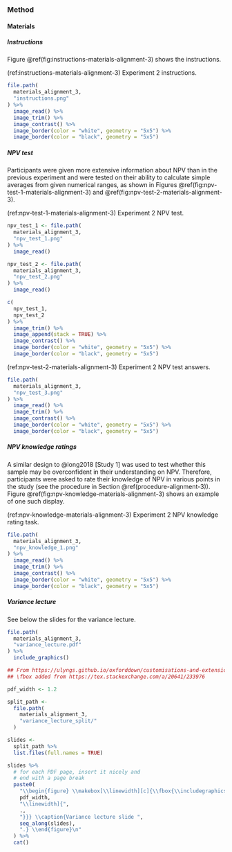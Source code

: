 ### Method

#### Materials

##### Instructions {#instructions-materials-alignment-3-appendix}

Figure \@ref(fig:instructions-materials-alignment-3) shows the instructions.

(ref:instructions-materials-alignment-3) Experiment 2 instructions.

```r
file.path(
  materials_alignment_3,
  "instructions.png"
) %>%
  image_read() %>%
  image_trim() %>%
  image_contrast() %>%
  image_border(color = "white", geometry = "5x5") %>%
  image_border(color = "black", geometry = "5x5")
```

##### NPV test {#npv-test-materials-alignment-3}

Participants were given more extensive information about NPV than in the
previous experiment and were tested on their ability to calculate simple
averages from given numerical ranges, as shown in
Figures \@ref(fig:npv-test-1-materials-alignment-3)
and \@ref(fig:npv-test-2-materials-alignment-3).

(ref:npv-test-1-materials-alignment-3) Experiment 2 NPV test.

```r
npv_test_1 <- file.path(
  materials_alignment_3,
  "npv_test_1.png"
) %>%
  image_read()

npv_test_2 <- file.path(
  materials_alignment_3,
  "npv_test_2.png"
) %>%
  image_read()

c(
  npv_test_1,
  npv_test_2
) %>%
  image_trim() %>%
  image_append(stack = TRUE) %>%
  image_contrast() %>%
  image_border(color = "white", geometry = "5x5") %>%
  image_border(color = "black", geometry = "5x5")
```

(ref:npv-test-2-materials-alignment-3) Experiment 2 NPV test answers.

```r
file.path(
  materials_alignment_3,
  "npv_test_3.png"
) %>%
  image_read() %>%
  image_trim() %>%
  image_contrast() %>%
  image_border(color = "white", geometry = "5x5") %>%
  image_border(color = "black", geometry = "5x5")
```

##### NPV knowledge ratings {#npv-knowledge-materials-alignment-3}

A similar design to @long2018 [Study 1] was used to test whether this sample may
be overconfident in their understanding on NPV. Therefore, participants were
asked to rate their knowledge of NPV in various points in the study (see the
procedure in Section \@ref(procedure-alignment-3)).
Figure \@ref(fig:npv-knowledge-materials-alignment-3) shows an example of one
such display.

(ref:npv-knowledge-materials-alignment-3) Experiment 2 NPV knowledge rating task.

```r
file.path(
  materials_alignment_3,
  "npv_knowledge_1.png"
) %>%
  image_read() %>%
  image_trim() %>%
  image_contrast() %>%
  image_border(color = "white", geometry = "5x5") %>%
  image_border(color = "black", geometry = "5x5")
```

\newpage
\newpage

##### Variance lecture {#variance-lecture-materials-alignment-3}

See below the slides for the variance lecture.

```r
file.path(
  materials_alignment_3,
  "variance_lecture.pdf"
) %>%
  include_graphics()
```

```r
## From https://ulyngs.github.io/oxforddown/customisations-and-extensions.html#embed-pdf
## \fbox added from https://tex.stackexchange.com/a/20641/233976

pdf_width <- 1.2

split_path <-
  file.path(
    materials_alignment_3,
    "variance_lecture_split/"
  )

slides <-
  split_path %>%
  list.files(full.names = TRUE)

slides %>%
  # for each PDF page, insert it nicely and
  # end with a page break
  paste0(
    "\\begin{figure} \\makebox[\\linewidth][c]{\\fbox{\\includegraphics[width=",
    pdf_width,
    "\\linewidth]{",
    .,
    "}}} \\caption{Variance lecture slide ",
    seq_along(slides),
    ".} \\end{figure}\n"
  ) %>%
  cat()
```
